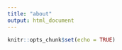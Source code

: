 ```yaml
---
title: "about"
output: html_document
---
```


```r
knitr::opts_chunk$set(echo = TRUE)
```
